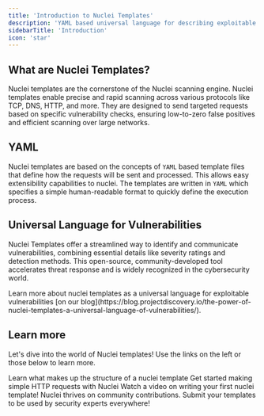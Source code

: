 ```yaml
---
title: 'Introduction to Nuclei Templates'
description: 'YAML based universal language for describing exploitable vulnerabilities'
sidebarTitle: 'Introduction'
icon: 'star'
---
```


## What are Nuclei Templates?
Nuclei templates are the cornerstone of the Nuclei scanning engine. Nuclei templates enable precise and rapid scanning across various protocols like TCP, DNS, HTTP, and more. They are designed to send targeted requests based on specific vulnerability checks, ensuring low-to-zero false positives and efficient scanning over large networks.

## YAML
Nuclei templates are based on the concepts of `YAML` based template files that define how the requests will be sent and processed. This allows easy extensibility capabilities to nuclei. The templates are written in `YAML` which specifies a simple human-readable format to quickly define the execution process.

## Universal Language for Vulnerabilities
Nuclei Templates offer a streamlined way to identify and communicate vulnerabilities, combining essential details like severity ratings and detection methods. This open-source, community-developed tool accelerates threat response and is widely recognized in the cybersecurity world.

<Tip>
Learn more about nuclei templates as a universal language for exploitable vulnerabilities [on our blog](https://blog.projectdiscovery.io/the-power-of-nuclei-templates-a-universal-language-of-vulnerabilities/).
</Tip>

## Learn more
Let's dive into the world of Nuclei templates! Use the links on the left or those below to learn more.

<CardGroup cols={2}>
  <Card
    title="Structure"
    icon="table-tree"
    iconType="regular"
   href="/templates/structure"
  >
    Learn what makes up the structure of a nuclei template
  </Card>
  <Card
    title="Basic HTTP"
    icon="globe"
    iconType="solid"
    href="/templates/protocols/http/basic-http"
  >
    Get started making simple HTTP requests with Nuclei
  </Card>
  <Card
    title="Writing your first template"
    icon="video"
    iconType="solid"
    href="https://www.youtube.com/watch?v=nFXygQdtjyw"
  >
    Watch a video on writing your first nuclei template!
  </Card>
  <Card
    title="Contributing"
    icon="github"
    iconType="solid"
    href="https://github.com/projectdiscovery"
  >
    Nuclei thrives on community contributions. Submit your templates to be used by security experts everywhere!
  </Card>
</CardGroup>
